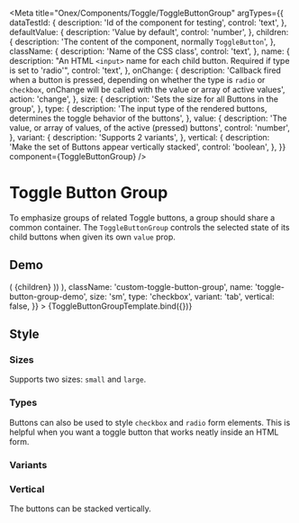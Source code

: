 <!-- ToggleButtonGroup.mdx -->

<Meta
  title="Onex/Components/Toggle/ToggleButtonGroup"
  argTypes={{
    dataTestId: {
      description: 'Id of the component for testing',
      control: 'text',
    },
    defaultValue: {
      description: 'Value by default',
      control: 'number',
    },
    children: {
      description: 'The content of the component, normally ```ToggleButton```',
    },
    className: {
      description: 'Name of the CSS class',
      control: 'text',
    },
    name: {
      description:
        "An HTML ```<input>``` name for each child button. Required if type is set to 'radio'",
      control: 'text',
    },
    onChange: {
      description:
        'Callback fired when a button is pressed, depending on whether the type is ```radio``` or ```checkbox```, onChange will be called with the value or array of active values',
      action: 'change',
    },
    size: {
      description: 'Sets the size for all Buttons in the group',
    },
    type: {
      description:
        'The input type of the rendered buttons, determines the toggle behavior of the buttons',
    },
    value: {
      description: 'The value, or array of values, of the active (pressed) buttons',
      control: 'number',
    },
    variant: {
      description: 'Supports 2 variants',
    },
    vertical: {
      description: 'Make the set of Buttons appear vertically stacked',
      control: 'boolean',
    },
  }}
  component={ToggleButtonGroup}
/>


# Toggle Button Group
To emphasize groups of related Toggle buttons, a group should share a common container.
The ```ToggleButtonGroup``` controls the selected state of its child buttons when given its own ```value``` prop.

## Demo
<Canvas>
  <Story
    name="Demo"
    args={{
      dataTestId: 'test-toggle-button-group-id',
      defaultValue: 1,
      children: (
        toggleButtonItems.map(({ id, name, children, value }) => (
            <ToggleButton
              key={`togglebuttongroup-demo-${id}`}
              id={`toggle-btn-group-demo-${id}`}
              name={name}
              value={value}
            >
              {children}
            </ToggleButton>
          ))
      ),
      className: 'custom-toggle-button-group',
      name: 'toggle-button-group-demo',
      size: 'sm',
      type: 'checkbox',
      variant: 'tab',
      vertical: false,
    }}
  >
    {ToggleButtonGroupTemplate.bind({})}
  </Story>
</Canvas>

<ArgsTable story="Demo" />

## Style

### Sizes
Supports two sizes: ```small``` and  ```large```.

<Canvas>
  <Story name="Small" story={stories.Small} />
  <Story name="Large" story={stories.Large} />
</Canvas>

### Types
Buttons can also be used to style ```checkbox``` and ```radio``` form elements.
This is helpful when you want a toggle button that works neatly inside an HTML form.

<Canvas>
  <Story name="Checkbox" story={stories.Checkbox} />
  <Story name="Radio" story={stories.Radio} />
</Canvas>

### Variants

<Canvas>
  <Story name="Tab" story={stories.Tab} />
  <Story name="Button" story={stories.Button} />
</Canvas>


### Vertical
The buttons can be stacked vertically.

<Canvas>
  <Story name="Vertical" story={stories.Vertical} />
</Canvas>

